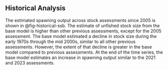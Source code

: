 ## Historical Analysis {#historical}

The estimated spawning output across stock assessments since 2005 is shown in @fig-historical-ssb. The estimate of unfished stock size from the base model is higher than other previous assessments, except for the 2005 assessment. The base model estimated a decline in stock size during the early 1970s through the mid 2000s, similar to all other previous assessments. However, the extent of that decline is greater in the base model compared to previous assessments. At the end of the time series, the base model estimates an increase in spawning output similar to the 2021 and 2023 assessments.